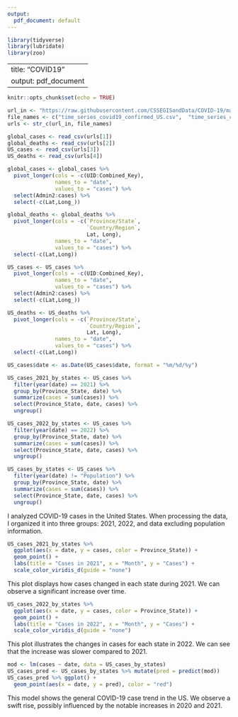 ---
output:
  pdf_document: default
---

```{r library, include = FALSE, message = FALSE}
library(tidyverse)
library(lubridate)
library(zoo)
```

---
title: "COVID19"
output: pdf_document
---

```{r setup, include=FALSE}
knitr::opts_chunk$set(echo = TRUE)
```

```{r get data url, message = FALSE}
url_in <- "https://raw.githubusercontent.com/CSSEGISandData/COVID-19/master/csse_covid_19_data/csse_covid_19_time_series/"
file_names <- c("time_series_covid19_confirmed_US.csv",  "time_series_covid19_confirmed_global.csv", "time_series_covid19_deaths_US.csv",  "time_series_covid19_deaths_global.csv")
urls <- str_c(url_in, file_names)
```

```{r import data, message = FALSE}
global_cases <- read_csv(urls[1])
global_deaths <- read_csv(urls[2])
US_cases <- read_csv(urls[3])
US_deaths <- read_csv(urls[4])
```

```{r tidy global data, message = FALSE}
global_cases <- global_cases %>%
  pivot_longer(cols = -c(UID:Combined_Key),
               names_to = "date",
               values_to = "cases") %>%
  select(Admin2:cases) %>%
  select(-c(Lat,Long_))

global_deaths <- global_deaths %>%
  pivot_longer(cols = -c(`Province/State`,
                         `Country/Region`,
                         Lat, Long),
               names_to = "date",
               values_to = "cases") %>%
  select(-c(Lat,Long))
```

```{r tidy us data, message = FALSE}
US_cases <- US_cases %>%
  pivot_longer(cols = -c(UID:Combined_Key),
               names_to = "date",
               values_to = "cases") %>%
  select(Admin2:cases) %>%
  select(-c(Lat,Long_))

US_deaths <- US_deaths %>%
  pivot_longer(cols = -c(`Province/State`,
                         `Country/Region`,
                         Lat, Long),
               names_to = "date",
               values_to = "cases") %>%
  select(-c(Lat,Long))
```

```{r analyzing, message = FALSE}
US_cases$date <- as.Date(US_cases$date, format = "%m/%d/%y")

US_cases_2021_by_states <- US_cases %>%
  filter(year(date) == 2021) %>%
  group_by(Province_State, date) %>%
  summarize(cases = sum(cases)) %>%
  select(Province_State, date, cases) %>%
  ungroup()

US_cases_2022_by_states <- US_cases %>%
  filter(year(date) == 2022) %>%
  group_by(Province_State, date) %>%
  summarize(cases = sum(cases)) %>%
  select(Province_State, date, cases) %>%
  ungroup()

US_cases_by_states <- US_cases %>%
  filter(year(date) != "Population") %>%
  group_by(Province_State, date) %>%
  summarize(cases = sum(cases)) %>%
  select(Province_State, date, cases) %>%
  ungroup()
```

I analyzed COVID-19 cases in the United States. When processing the data, I organized it into three groups: 2021, 2022, and data excluding population information.

```{r visualizing for 2021, message = FALSE}
US_cases_2021_by_states %>%
  ggplot(aes(x = date, y = cases, color = Province_State)) +
  geom_point() +
  labs(title = "Cases in 2021", x = "Month", y = "Cases") +
  scale_color_viridis_d(guide = "none")
```

This plot displays how cases changed in each state during 2021. We can observe a significant increase over time.

```{r visualizing for 2022, message = FALSE}
US_cases_2022_by_states %>%
  ggplot(aes(x = date, y = cases, color = Province_State)) +
  geom_point() +
  labs(title = "Cases in 2022", x = "Month", y = "Cases") +
  scale_color_viridis_d(guide = "none")
```

This plot illustrates the changes in cases for each state in 2022. We can see that the increase was slower compared to 2021.

```{r modeling, message = FALSE}
mod <- lm(cases ~ date, data = US_cases_by_states)
US_cases_pred <- US_cases_by_states %>% mutate(pred = predict(mod))
US_cases_pred %>% ggplot() +
  geom_point(aes(x = date, y = pred), color = "red")

```

This model shows the general COVID-19 case trend in the US. We observe a swift rise, possibly influenced by the notable increases in 2020 and 2021.